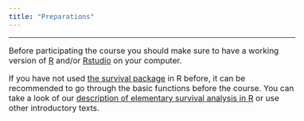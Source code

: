 ```yaml
---
title: "Preparations"
---
```


<style type="text/css">
  body{
  font-size: 12pt;
}
</style>

---

Before participating the course you should make sure to have a working version of [R](https://www.r-project.org) and/or [Rstudio](https://posit.co/download/rstudio-desktop/) on your computer. 

If you have not used [the survival package](https://cran.r-project.org/web/packages/survival/index.html) in R before, it can be recommended to go through the basic functions before the course. You can take a look of our [description of elementary survival analysis in R](survival.html) or use other introductory texts.

</br>
